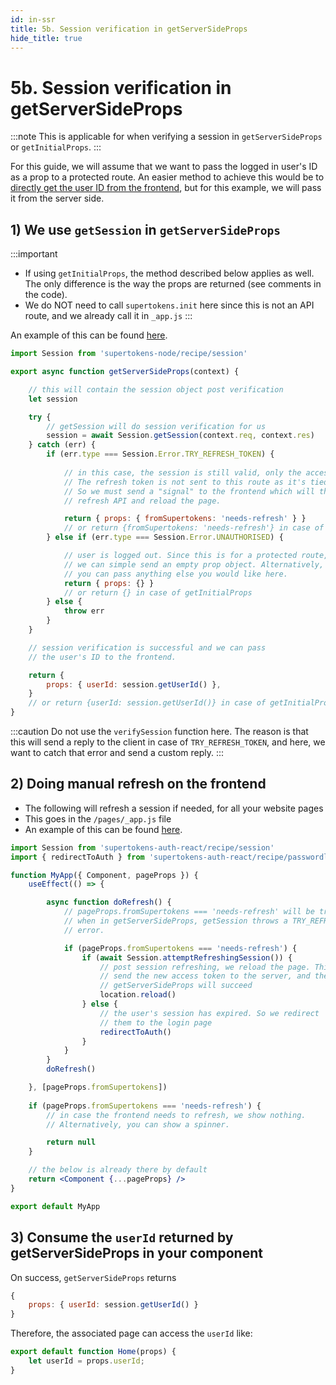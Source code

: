 ```yaml
---
id: in-ssr
title: 5b. Session verification in getServerSideProps
hide_title: true
---
```



# 5b. Session verification in getServerSideProps

:::note
This is applicable for when verifying a session in `getServerSideProps` or `getInitialProps`.
:::

For this guide, we will assume that we want to pass the logged in user's ID as a prop to a protected route. An easier method to achieve this would be to [directly get the user ID from the frontend](../../common-customizations/get-user-info#on-the-frontend), but for this example, we will pass it from the server side.

## 1) We use `getSession` in `getServerSideProps`

:::important
- If using `getInitialProps`, the method described below applies as well. The only difference is the way the props are returned (see comments in the code).
- We do NOT need to call `supertokens.init` here since this is not an API route, and we already call it in `_app.js`
:::

An example of this can be found [here](https://github.com/supertokens/next.js/blob/canary/examples/with-supertokens/pages/index.js#L15).

<BackendSDKTabs>
<TabItem value="nodejs">

```jsx
import Session from 'supertokens-node/recipe/session'

export async function getServerSideProps(context) {

    // this will contain the session object post verification
    let session

    try {
        // getSession will do session verification for us
        session = await Session.getSession(context.req, context.res)
    } catch (err) {
        if (err.type === Session.Error.TRY_REFRESH_TOKEN) {
            
            // in this case, the session is still valid, only the access token has expired.
            // The refresh token is not sent to this route as it's tied to the /api/auth/session/refresh API paths.
            // So we must send a "signal" to the frontend which will then call the 
            // refresh API and reload the page.

            return { props: { fromSupertokens: 'needs-refresh' } }
            // or return {fromSupertokens: 'needs-refresh'} in case of getInitialProps
        } else if (err.type === Session.Error.UNAUTHORISED) {

            // user is logged out. Since this is for a protected route,
            // we can simple send an empty prop object. Alternatively,
            // you can pass anything else you would like here.
            return { props: {} }
            // or return {} in case of getInitialProps
        } else {
            throw err
        }
    }

    // session verification is successful and we can pass
    // the user's ID to the frontend.

    return {
        props: { userId: session.getUserId() },
    }
    // or return {userId: session.getUserId()} in case of getInitialProps
}
```
</TabItem>
</BackendSDKTabs>

:::caution
Do not use the `verifySession` function here. The reason is that this will send a reply to the client in case of `TRY_REFRESH_TOKEN`, and here, we want to catch that error and send a custom reply.
:::

## 2) Doing manual refresh on the frontend

- The following will refresh a session if needed, for all your website pages
- This goes in the `/pages/_app.js` file
- An example of this can be found [here](https://github.com/supertokens/next.js/blob/canary/examples/with-supertokens/pages/_app.js#L16).

```jsx title="/pages/_app.js"
import Session from 'supertokens-auth-react/recipe/session'
import { redirectToAuth } from 'supertokens-auth-react/recipe/passwordless'

function MyApp({ Component, pageProps }) {
    useEffect(() => {

        async function doRefresh() {
            // pageProps.fromSupertokens === 'needs-refresh' will be true
            // when in getServerSideProps, getSession throws a TRY_REFRESH_TOKEN
            // error.

            if (pageProps.fromSupertokens === 'needs-refresh') {
                if (await Session.attemptRefreshingSession()) {
                    // post session refreshing, we reload the page. This will
                    // send the new access token to the server, and then 
                    // getServerSideProps will succeed
                    location.reload()
                } else {
                    // the user's session has expired. So we redirect
                    // them to the login page
                    redirectToAuth()
                }
            }
        }
        doRefresh()

    }, [pageProps.fromSupertokens])
    
    if (pageProps.fromSupertokens === 'needs-refresh') {
        // in case the frontend needs to refresh, we show nothing.
        // Alternatively, you can show a spinner.

        return null
    }

    // the below is already there by default
    return <Component {...pageProps} />
}

export default MyApp
```

## 3) Consume the `userId` returned by getServerSideProps in your component

On success, `getServerSideProps` returns
```jsx
{
    props: { userId: session.getUserId() }
}
```

Therefore, the associated page can access the `userId` like:

```jsx
export default function Home(props) {
    let userId = props.userId;
}
```
